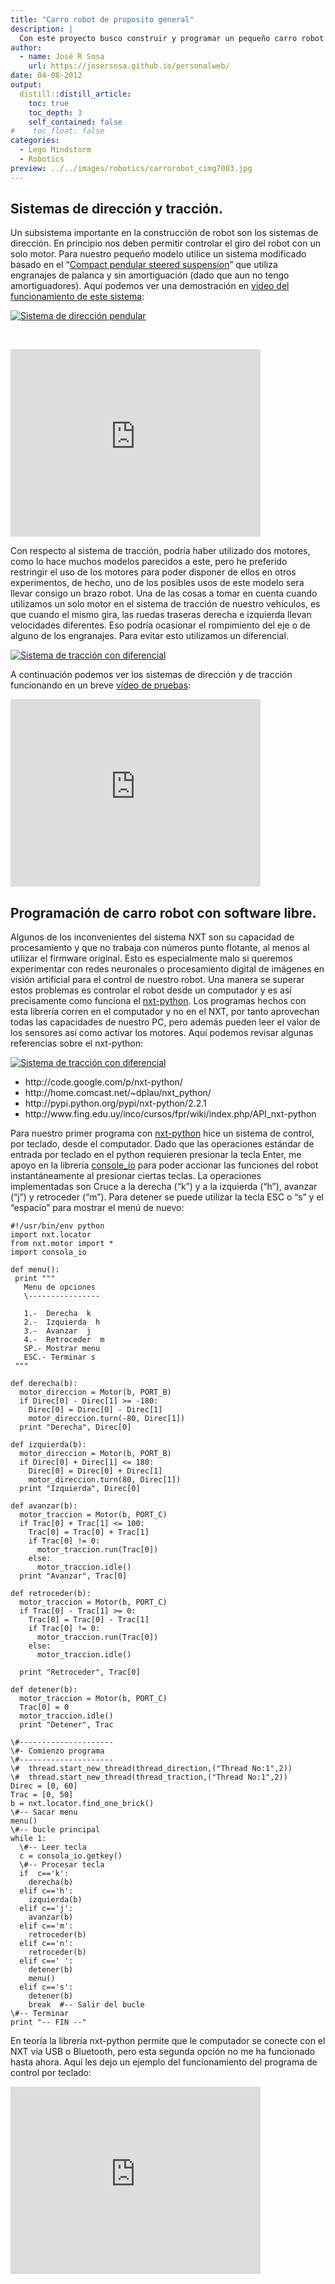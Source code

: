 ```yaml
---
title: "Carro robot de proposito general"
description: |
  Con este proyecto busco construir y programar un pequeño carro robot  de propósito general que sirva de base para futuros experimentos. La  intención es que tenga la suficiente capacidad de movilidad y tracción  como para funcionar de manera autónoma en una variedad de terrenos, así  como la capacidad de incorporar nuevos sensores que le permitan  incorporar la detección de obstáculos, visión artificial, etc.
author:
  - name: José R Sosa
    url: https://josersosa.github.io/personalweb/
date: 04-08-2012
output:
  distill::distill_article:
    toc: true
    toc_depth: 3
    self_contained: false
#    toc_float: false
categories:
  - Lego Mindstorm
  - Robotics
preview: ../../images/robotics/carrorobot_cimg7003.jpg
---
```



## Sistemas de dirección y tracción.

 

Un subsistema importante en la construcción de robot son los sistemas de  dirección. En principio nos deben permitir controlar el giro del robot  con un solo motor. Para nuestro pequeño modelo utilice un sistema  modificado basado en el "[Compact pendular steered suspension](http://sariel.pl/2008/12/compact-pendular-steered-suspension/)" que utiliza engranajes de palanca y sin amortiguación (dado que aun no tengo amortiguadores). Aquí podemos ver una demostración en [video del  funcionamiento de este sistema](http://www.youtube.com/embed/P2aO72b3ij0?rel=0&amp;fs=1&amp;wmode=transparent): 

<aside>
[![Sistema de dirección pendular](../../images/robotics/carrorobot_tn_cimg7010.jpg)](../../images/robotics/carrorobot_cimg7010.jpg)    
</aside>


​    



<iframe src="http://www.youtube.com/embed/P2aO72b3ij0?rel=0&amp;fs=1&amp;wmode=transparent" allowfullscreen="" title="JoomlaWorks AllVideos Player" width="400" height="300" frameborder="0"></iframe>



 

Con respecto al sistema de tracción, podría haber utilizado dos motores,  como lo hace muchos modelos parecidos a este, pero he preferido  restringir el uso de los motores para poder disponer de ellos en otros  experimentos, de hecho, uno de los posibles usos de este modelo sera  llevar consigo un brazo robot. Una de las cosas a tomar en cuenta cuando utilizamos un solo motor en el sistema de tracción de nuestro  vehículos, es que cuando el mismo gira, las ruedas traseras derecha e  izquierda llevan velocidades diferentes. Eso podría ocasionar el  rompimiento del eje o de alguno de los engranajes. Para evitar esto  utilizamos un diferencial.

<aside>
[![Sistema de tracción con diferencial](../../images/robotics/carrorobot_tn_cimg7011.jpg)](../../images/robotics/carrorobot_cimg7011.jpg)        
</aside>




A continuación podemos ver los sistemas de dirección y de tracción funcionando en un breve [vídeo de pruebas](http://www.youtube.com/embed/TLziwawBW-4?rel=0&amp;fs=1&amp;wmode=transparent):



<iframe src="http://www.youtube.com/embed/TLziwawBW-4?rel=0&amp;fs=1&amp;wmode=transparent" allowfullscreen="" title="JoomlaWorks AllVideos Player" width="400" height="300" frameborder="0"></iframe>



 

 

## Programación de carro robot con software libre.

 

Algunos de los inconvenientes del sistema NXT son su capacidad de procesamiento y que no trabaja con números punto flotante, al menos al utilizar el  firmware original. Esto es especialmente malo si queremos experimentar  con redes neuronales o procesamiento digital de imágenes en visión  artificial para el control de nuestro robot. Una manera se superar estos problemas es controlar el robot desde un computador y es así  precisamente como funciona el [nxt-python](http://code.google.com/p/nxt-python/). Los programas hechos con esta librería corren en el computador y no en  el NXT, por tanto aprovechan todas las capacidades de nuestro PC, pero  además pueden leer el valor de los sensores así como activar los  motores. Aquí podemos revisar algunas referencias sobre el nxt-python:

<aside>
[![Sistema de tracción con diferencial](../../images/robotics/carrorobot_tn_cimg7003.jpg)](../../images/robotics/carrorobot_cimg7003.jpg)        
</aside>


- http://code.google.com/p/nxt-python/
- http://home.comcast.net/~dplau/nxt_python/
- http://pypi.python.org/pypi/nxt-python/2.2.1
- http://www.fing.edu.uy/inco/cursos/fpr/wiki/index.php/API_nxt-python

Para nuestro primer programa con [nxt-python](http://code.google.com/p/nxt-python/) hice un sistema de control, por teclado, desde el computador. Dado que  las operaciones estándar de entrada por teclado en el python requieren  presionar la tecla Enter, me apoyo en la librería [console_io](http://www.iearobotics.com/personal/juan/proyectos/python/pyconsola_io/pyconsola_io.html)  para poder accionar las funciones del robot instantáneamente al  presionar ciertas teclas. La operaciones implementadas son Cruce a la  derecha ("k") y a la izquierda ("h"), avanzar ("j") y retroceder ("m").  Para detener se puede utilizar la tecla ESC o "s" y el "espacio" para  mostrar el menú de nuevo:

```
#!/usr/bin/env python
import nxt.locator
from nxt.motor import *
import consola_io

def menu():
 print """ 
   Menu de opciones
   \----------------
   
   1.-  Derecha  k
   2.-  Izquierda  h
   3.-  Avanzar  j
   4.-  Retroceder  m   
   SP.- Mostrar menu
   ESC.- Terminar s
 """
 
def derecha(b):
  motor_direccion = Motor(b, PORT_B)
  if Direc[0] - Direc[1] >= -180:
    Direc[0] = Direc[0] - Direc[1]
    motor_direccion.turn(-80, Direc[1])
  print "Derecha", Direc[0]
  
def izquierda(b):
  motor_direccion = Motor(b, PORT_B)
  if Direc[0] + Direc[1] <= 180:
    Direc[0] = Direc[0] + Direc[1]
    motor_direccion.turn(80, Direc[1])
  print "Izquierda", Direc[0]

def avanzar(b):
  motor_traccion = Motor(b, PORT_C)
  if Trac[0] + Trac[1] <= 100:
    Trac[0] = Trac[0] + Trac[1]
    if Trac[0] != 0:
      motor_traccion.run(Trac[0])
    else:
      motor_traccion.idle()
  print "Avanzar", Trac[0]
  
def retroceder(b):
  motor_traccion = Motor(b, PORT_C)
  if Trac[0] - Trac[1] >= 0:
    Trac[0] = Trac[0] - Trac[1]
    if Trac[0] != 0:
      motor_traccion.run(Trac[0])
    else:
      motor_traccion.idle()
      
  print "Retroceder", Trac[0]

def detener(b):
  motor_traccion = Motor(b, PORT_C)
  Trac[0] = 0
  motor_traccion.idle()
  print "Detener", Trac 

\#---------------------
\#- Comienzo programa
\#---------------------
\#  thread.start_new_thread(thread_direction,("Thread No:1",2))
\#  thread.start_new_thread(thread_traction,("Thread No:1",2))
Direc = [0, 60]
Trac = [0, 50]
b = nxt.locator.find_one_brick()
\#-- Sacar menu
menu()
\#-- bucle principal
while 1:
  \#-- Leer tecla
  c = consola_io.getkey()
  \#-- Procesar tecla
  if  c=='k': 
    derecha(b)
  elif c=='h': 
    izquierda(b)
  elif c=='j': 
    avanzar(b)
  elif c=='m': 
    retroceder(b)
  elif c=='n': 
    retroceder(b)
  elif c==' ': 
    detener(b)
    menu()
  elif c=='s': 
    detener(b)
    break  #-- Salir del bucle
\#-- Terminar 
print "-- FIN --"
```

En teoría la librería nxt-python permite que le computador se conecte  con el NXT vía USB o Bluetooth, pero esta segunda opción no me ha  funcionado hasta ahora. Aquí les dejo un ejemplo del funcionamiento del programa de control por teclado:



<iframe src="http://www.youtube.com/embed/NJB58nQxAxk?rel=0&amp;fs=1&amp;wmode=transparent" allowfullscreen="" title="JoomlaWorks AllVideos Player" width="400" height="300" frameborder="0"></iframe>



 




